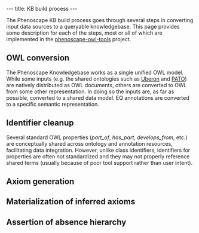 ---
title: KB build process
---

The Phenoscape KB build process goes through several steps in converting input data sources to a queryable knowledgebase. This page provides some description for each of the steps, most or all of which are implemented in the [https://github.com/phenoscape/phenoscape-owl-tools phenoscape-owl-tools] project.

==OWL conversion==
The Phenoscape Knowledgebase works as a single unified OWL model. While some inputs (e.g. the shared ontologies such as [http://uberon.org/ Uberon] and [http://purl.obolibrary.org/obo/pato PATO]) are natively distributed as OWL documents, others are converted to OWL from some other representation. In doing so the inputs are, as far as possible, converted to a shared data model. EQ annotations are converted to a specific semantic representation.

==Identifier cleanup==
Several standard OWL properties (''part_of'', ''has_part'', ''develops_from'', etc.) are conceptually shared across ontology and annotation resources, facilitating data integration. However, unlike class identifiers, identifiers for properties are often not standardized and they may not properly reference shared terms (usually because of poor tool support rather than user intent).

==Axiom generation==

==Materialization of inferred axioms==

==Assertion of absence hierarchy==